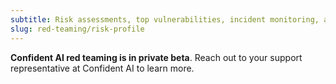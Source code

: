 ```yaml
---
subtitle: Risk assessments, top vulnerabilities, incident monitoring, and more.
slug: red-teaming/risk-profile
---
```


<Warning>

**Confident AI red teaming is in private beta**. Reach out to your support representative at Confident AI to learn more.

</Warning>
